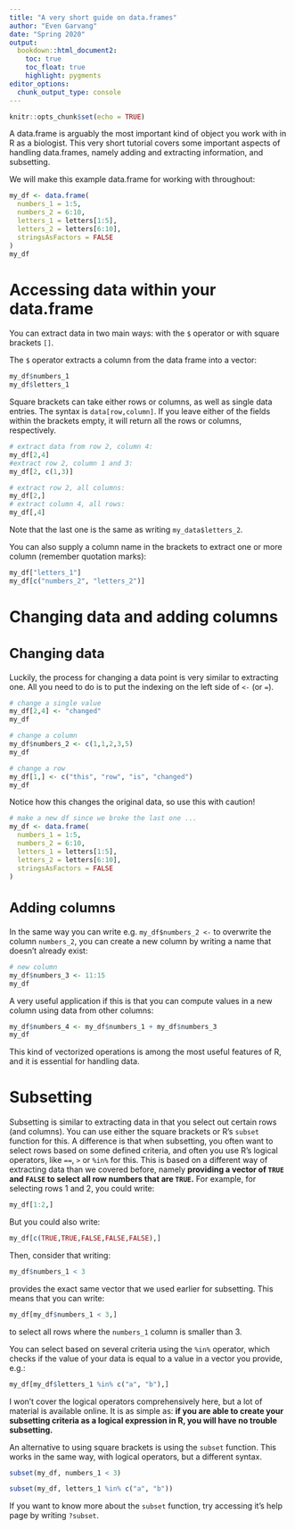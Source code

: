 ```yaml
---
title: "A very short guide on data.frames"
author: "Even Garvang"
date: "Spring 2020"
output: 
  bookdown::html_document2:
    toc: true
    toc_float: true
    highlight: pygments
editor_options: 
  chunk_output_type: console
---
```


<style type="text/css">

.subtitle { font-size: 24px; }

.author { font-size: 16px; 
  font-style: italic;
  }

.date { font-size: 16px; 
  font-style: italic;
  }

h1 { font-size: 28px; }

h2 { font-size: 24px; }

h3 { font-size: 20px; }
</style>

```r
knitr::opts_chunk$set(echo = TRUE)
```

A data.frame is arguably the most important kind of object you work with in R as a biologist. This very short tutorial covers some important aspects of handling data.frames, namely adding and extracting information, and subsetting.

We will make this example data.frame for working with throughout:

```r
my_df <- data.frame(
  numbers_1 = 1:5,
  numbers_2 = 6:10,
  letters_1 = letters[1:5],
  letters_2 = letters[6:10],
  stringsAsFactors = FALSE
)
my_df
```


# Accessing data within your data.frame

You can extract data in two main ways: with the `$` operator or with square brackets `[]`.

The `$` operator extracts a column from the data frame into a vector:

```r
my_df$numbers_1
my_df$letters_1
```

Square brackets can take either rows or columns, as well as single data entries. The syntax is `data[row,column]`. If you leave either of the fields within the brackets empty, it will return all the rows or columns, respectively.

```r
# extract data from row 2, column 4:
my_df[2,4]
#extract row 2, column 1 and 3:
my_df[2, c(1,3)]

# extract row 2, all columns:
my_df[2,]
# extract column 4, all rows:
my_df[,4]

```

Note that the last one is the same as writing `my_data$letters_2`.

You can also supply a column name in the brackets to extract one or more column (remember quotation marks):

```r
my_df["letters_1"]
my_df[c("numbers_2", "letters_2")]
```

# Changing data and adding columns
## Changing data

Luckily, the process for changing a data point is very similar to extracting one. All you need to do is to put the indexing on the left side of `<-` (or `=`).

```r
# change a single value
my_df[2,4] <- "changed"
my_df

# change a column
my_df$numbers_2 <- c(1,1,2,3,5)
my_df

# change a row
my_df[1,] <- c("this", "row", "is", "changed")
my_df
```

Notice how this changes the original data, so use this with caution!

```r
# make a new df since we broke the last one ...
my_df <- data.frame(
  numbers_1 = 1:5,
  numbers_2 = 6:10,
  letters_1 = letters[1:5],
  letters_2 = letters[6:10],
  stringsAsFactors = FALSE
)
```


## Adding columns
In the same way you can write e.g. `my_df$numbers_2 <-` to overwrite the column `numbers_2`, you can create a new column by writing a name that doesn't already exist:

```r
# new column
my_df$numbers_3 <- 11:15
my_df
```

A very useful application if this is that you can compute values in a new column using data from other columns:

```r
my_df$numbers_4 <- my_df$numbers_1 + my_df$numbers_3
my_df
```

This kind of vectorized operations is among the most useful features of R, and it is essential for handling data.

# Subsetting
Subsetting is similar to extracting data in that you select out certain rows (and columns). You can use either the square brackets or R's `subset` function for this. A difference is that when subsetting, you often want to select rows based on some defined criteria, and often you use R's logical operators, like `==`, `>` or `%in%` for this. This is based on a different way of extracting data than we covered before, namely **providing a vector of `TRUE` and `FALSE` to select all row numbers that are `TRUE`.** For example, for selecting rows 1 and 2, you could write:

```r
my_df[1:2,]
```

But you could also write:

```r
my_df[c(TRUE,TRUE,FALSE,FALSE,FALSE),]
```

Then, consider that writing:

```r
my_df$numbers_1 < 3
```

provides the exact same vector that we used earlier for subsetting. This means that you can write:

```r
my_df[my_df$numbers_1 < 3,]
```

to select all rows where the `numbers_1` column is smaller than 3.

You can select based on several criteria using the `%in%` operator, which checks if the value of your data is equal to a value in a vector you provide, e.g.:

```r
my_df[my_df$letters_1 %in% c("a", "b"),]
```

I won't cover the logical operators comprehensively here, but a lot of material is available online. It is as simple as: **if you are able to create your subsetting criteria as a logical expression in R, you will have no trouble subsetting.**

An alternative to using square brackets is using the `subset` function. This works in the same way, with logical operators, but a different syntax.

```r
subset(my_df, numbers_1 < 3)

subset(my_df, letters_1 %in% c("a", "b"))
```

If you want to know more about the `subset` function, try accessing it's help page by writing `?subset`.